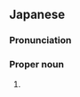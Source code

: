 ==Japanese==
{{ja-kanjitab|かな|もり}}

===Pronunciation===
{{ja-pron|かなもり}}

===Proper noun===
{{ja-pos|proper|かなもり}}

# {{surname|lang=ja|sort=かなもり}}